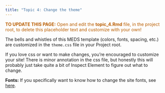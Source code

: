 ```yaml
---
title: "Topic 4: Change the theme"
---
```


<p style="color: #ba5e00"><b>TO UPDATE THIS PAGE:</b> Open and edit the <b>topic_4.Rmd</b> file, in the project root, to delete this placeholder text and customize with your own!</p>

The bells and whistles of this MEDS template (colors, fonts, spacing, etc.) are customized in the `theme.css` file in your Project root. 

If you love css or want to make changes, you're encouraged to customize your site! There is minor annotation in the css file, but honestly this will probably just take quite a bit of Inspect Element to figure out what to change. 

**Fonts:** If you specifically want to know how to change the site fonts, see [here](module_9.html).
